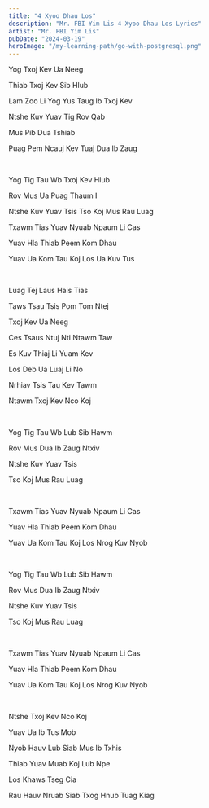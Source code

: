 ```yaml
---
title: "4 Xyoo Dhau Los"
description: "Mr. FBI Yim Lis 4 Xyoo Dhau Los Lyrics"
artist: "Mr. FBI Yim Lis"
pubDate: "2024-03-19"
heroImage: "/my-learning-path/go-with-postgresql.png"
---
```


Yog Txoj Kev Ua Neeg

Thiab Txoj Kev Sib Hlub

Lam Zoo Li Yog Yus Taug Ib Txoj Kev

Ntshe Kuv Yuav Tig Rov Qab

Mus Pib Dua Tshiab

Puag Pem Ncauj Kev Tuaj Dua Ib Zaug

<br />

Yog Tig Tau Wb Txoj Kev Hlub

Rov Mus Ua Puag Thaum I

Ntshe Kuv Yuav Tsis Tso Koj Mus Rau Luag

Txawm Tias Yuav Nyuab Npaum Li Cas

Yuav Hla Thiab Peem Kom Dhau

Yuav Ua Kom Tau Koj Los Ua Kuv Tus

<br />

Luag Tej Laus Hais Tias

Taws Tsau Tsis Pom Tom Ntej

Txoj Kev Ua Neeg

Ces Tsaus Ntuj Nti Ntawm Taw

Es Kuv Thiaj Li Yuam Kev

Los Deb Ua Luaj Li No

Nrhiav Tsis Tau Kev Tawm

Ntawm Txoj Kev Nco Koj

<br />

Yog Tig Tau Wb Lub Sib Hawm

Rov Mus Dua Ib Zaug Ntxiv

Ntshe Kuv Yuav Tsis

Tso Koj Mus Rau Luag

<br />

Txawm Tias Yuav Nyuab Npaum Li Cas

Yuav Hla Thiab Peem Kom Dhau

Yuav Ua Kom Tau Koj Los Nrog Kuv Nyob

<br />

Yog Tig Tau Wb Lub Sib Hawm

Rov Mus Dua Ib Zaug Ntxiv

Ntshe Kuv Yuav Tsis

Tso Koj Mus Rau Luag

<br />

Txawm Tias Yuav Nyuab Npaum Li Cas

Yuav Hla Thiab Peem Kom Dhau

Yuav Ua Kom Tau Koj Los Nrog Kuv Nyob

<br />

Ntshe Txoj Kev Nco Koj

Yuav Ua Ib Tus Mob

Nyob Hauv Lub Siab Mus Ib Txhis

Thiab Yuav Muab Koj Lub Npe

Los Khaws Tseg Cia

Rau Hauv Nruab Siab Txog Hnub Tuag Kiag
